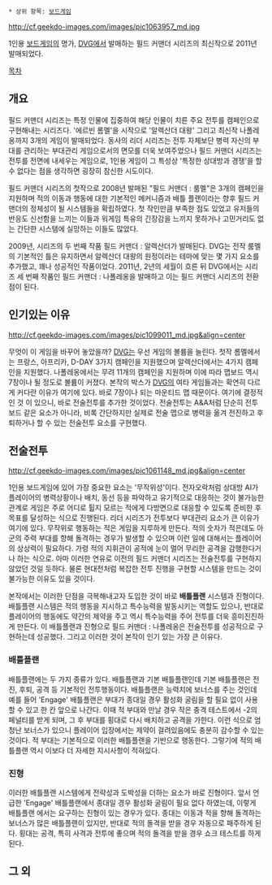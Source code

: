  * 상위 항목: [[보드게임]]
http://cf.geekdo-images.com/images/pic1063957_md.jpg

1인용 [[보드게임]]의 명가, [[DVG]]에서 발매하는 필드 커맨더 시리즈의 최신작으로 2011년 발매되었다. 

[[목차]]

== 개요 ==
필드 커맨더 시리즈는 특정 인물에 집중하여 해당 인물이 치른 주요 전투를 캠페인으로 구현해내는 시리즈다. '에르빈 롬멜'을 시작으로 '알렉산더 대왕' 그리고 최신작 나폴레옹까지 3개의 게임이 발매되었다. 동사의 리더 시리즈는 전투 자체보단 병력 자신의 부대를 관리하는 부대관리 게임으로서의 면모를 더욱 보여주었으나 필드 커맨더 시리즈는 전투를 전면에 내세우는 게임으로, 1인용 게임이 그 특성상 '특정한 상대방과 경쟁'을 할 수 없다는 점을 생각하면 굉장히 참신한 시도이다.

필드 커맨더 시리즈의 첫작으로 2008년 발매된 "필드 커맨더 : 룸멜"은 3개의 캠페인을 지원하며 적의 이동과 행동에 대한 기본적인 메커니즘과 배틀 플랜이라는 향후 필드 커맨더의 정체성이 될 시스템들을 확립하였다. 첫 작인만큼 부족한 점도 있었고 유저들의 반응도 신선함을 느끼는 이들과 워게임 특유의 긴장감을 느끼지 못하거나 고민거리도 없는 간단한 시스템에 실망하는 이들도 많았다.

2009년, 시리즈의 두 번째 작품 필드 커맨더 : 알렉산더가 발매된다. DVG는 전작 룸멜의 기본적인 틀은 유지하면서 알렉산더 대왕의 원정이라는 테마에 맞는 몇 가지 요소를 추가했고, 꽤나 성공적인 작품이었다. 2011년, 2년의 세월이 흐른 뒤 DVG에서는 시리즈 세 번째 작품인 필드 커맨더 : 나폴레옹을 발매하고 이는 필드 커맨더 시리즈의 전환점이 된다.

== 인기있는 이유 ==
http://cf.geekdo-images.com/images/pic1099011_md.jpg&align=center

무엇이 이 게임을 바꾸어 놓았을까? [[DVG]]는 우선 게임의 볼륨을 늘린다. 첫작 롬멜에서는 프랑스, 아프리카, D-DAY 3가지 캠페인을 지원했으며 알렉산더에서는 4가지 캠페인을 지원했다. 나폴레옹에서는 무려 11개의 캠페인을 지원하며 이에 따라 맵보드 역시 7장이나 될 정도로 볼륨이 커졌다. 본작의 박스가 [[DVG]]의 여타 게임들과는 확연히 다르게 커다란 이유가 여기에 있다. 바로 7장이나 되는 마운티드 맵 때문이다. 여기에 결정적인 것 이 있으니, 바로 전술전투를 추가한 것이었다. 전술전투는 A&A처럼 단순히 전투 보드 같은 요소가 아니라, 비록 간단하지만 실제로 전술 맵으로 병력을 옮겨 전진하고 후퇴하거나 할 수 있는 전술전투 요소를 구현했다.

== 전술전투 ==
http://cf.geekdo-images.com/images/pic1061148_md.jpg&align=center

1인용 보드게임에 있어 가장 중요한 요소는 '무작위성'이다. 전자오락처럼 상대방 AI가 플레이어의 병력상황이나 배치, 동선 등을 파악하고 유기적으로 대응하는 것이 불가능한 관계로 게임은 주로 어디로 튈지 모르는 적에게 다방면으로 대응할 수 있도록 준비한 후 목표를 달성하는 식으로 진행된다. 리더 시리즈가 전투보다 부대관리 요소가 큰 이유가 여기에 있다. 무작위로 행동하는 적은 게임을 지루하게 만든다. 적의 숫자가 적은데도 아군의 주력 부대를 향해 돌격하는 경우가 발생할 수 있으며 이런 일에 대해서는 플레이어의 상상력이 필요하다. 가령 적의 지휘관이 공적에 눈이 멀어 무리한 공격을 감행한다거나 하는 식으로. 아마 이러한 연유로 이전의 필드 커맨더 시리즈는 전술전투를 구현하지 않았던 것일 듯하다. 물론 현대전처럼 복잡한 전투 진행을 구현할 시스템을 만드는 것이 불가능한 이유도 있을 것이다.

본작에서는 이러한 단점을 극복해내고자 도입한 것이 바로 '''배틀플랜''' 시스템과 진형이다. 배틀플랜 시스템은 적의 행동을 지시하고 특수능력을 발동시키는 역할도 있으나, 반대로 플레이어의 행동에도 약간의 제약을 주고 역시 특수능력을 주어 전투를 더욱 흥미진진하게 만든다. 이 배틀플랜과 진형으로 필드 커맨더 : 나폴레옹은 전술전투를 성공적으로 구현하는데 성공했다. 그리고 이러한 것이 본작이 인기 있는 가장 큰 이유다.

=== 배틀플랜 ===
배틀플랜에는 두 가지 종류가 있다. 배틀플랜과 기본 배틀플랜인데 기본 배틀플랜은 전진, 후퇴, 공격 등 기본적인 전투행동이다. 배틀플랜은 능력치에 보너스를 주는 것인데 예를 들어 'Engage' 배틀플랜은 부대가 종대일 경우 활성화 굴림을 할 필요 없이 사용할 수 있고 한 칸 앞으로 나간다. 이때 적 부대와 만날 경우 작은 충격 테스트에서 -2의 페널티를 받게 되며, 그 후 부대를 횡대로 다시 배치하고 공격을 가한다. 이런 식으로 엄청난 보너스가 있으니 플레이어 입장에서는 제약이 걸려있음에도 충분히 감수할 수 있는 것이다. 적 부대는 기본적으로 이러한 배틀플랜을 기반으로 행동한다. 그렇기에 적의 배틀플랜 역시 이보다 더 자세한 지시사항이 적혀있다.

=== 진형 ===
이러한 배틀플랜 시스템에게 전략성과 도박성을 더하는 요소가 바로 진형이다. 앞서 언급한 'Engage' 배틀플랜에서 종대일 경우 활성화 굴림이 필요 없다 하였는데, 이렇게 배틀플랜 에서는 요구하는 진형이 있는 경우가 있다. 종대는 이동과 적을 향해 돌격하는 보너스가 많은 배틀플랜이 있지만, 반대로 적의 돌격을 받을 경우 자동으로 패주하게 된다. 횡대는 공격, 특히 사격과 전투에 좋으며 적의 돌격을 받을 경우 쇼크 테스트를 하게 된다.

== 그 외 ==

